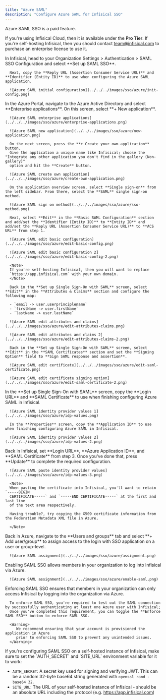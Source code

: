 ```yaml
---
title: "Azure SAML"
description: "Configure Azure SAML for Infisical SSO"
---
```


<Info>
   Azure SAML SSO is a paid feature.
   
   If you're using Infisical Cloud, then it is available under the **Pro Tier**. If you're self-hosting Infisical,
   then you should contact team@infisical.com to purchase an enterprise license to use it.
</Info>

<Steps>
   <Step title="Prepare the SAML SSO configuration in Infisical">
      In Infisical, head to your Organization Settings > Authentication > SAML SSO Configuration and select **Set up SAML SSO**.

      Next, copy the **Reply URL (Assertion Consumer Service URL)** and **Identifier (Entity ID)** to use when configuring the Azure SAML application.

      ![Azure SAML initial configuration](../../../images/sso/azure/init-config.png)
   </Step>
   <Step title="Create a SAML application in Azure">
      In the Azure Portal, navigate to the Azure Active Directory and select **Enterprise applications**. On this screen, select **+ New application**.

      ![Azure SAML enterprise applications](../../../images/sso/azure/enterprise-applications.png)

      ![Azure SAML new application](../../../images/sso/azure/new-application.png)
      
      On the next screen, press the **+ Create your own application** button.
      Give the application a unique name like Infisical; choose the "Integrate any other application you don't find in the gallery (Non-gallery)"
      option and hit the **Create** button.

      ![Azure SAML create own application](../../../images/sso/azure/create-own-application.png)

      On the application overview screen, select **Single sign-on** from the left sidebar. From there, select the **SAML** single sign-on method.

      ![Azure SAML sign on method](../../../images/sso/azure/sso-method.png)

      Next, select **Edit** in the **Basic SAML Configuration** section and add/set the **Identifier (Entity ID)** to **Entity ID** and add/set the **Reply URL (Assertion Consumer Service URL)** to **ACS URL** from step 1.

      ![Azure SAML edit basic configuration](../../../images/sso/azure/edit-basic-config.png)

      ![Azure SAML edit basic configuration 2](../../../images/sso/azure/edit-basic-config-2.png)

      <Note>
      If you're self-hosting Infisical, then you will want to replace
      `https://app.infisical.com` with your own domain.
      </Note>

      Back in the **Set up Single Sign-On with SAML** screen, select **Edit** in the **Attributes & Claims** section and configure the following map:

      - `email -> user.userprinciplename`
      - `firstName -> user.firstName`
      - `lastName -> user.lastName`

      ![Azure SAML edit attributes and claims](../../../images/sso/azure/edit-attributes-claims.png)

      ![Azure SAML edit attributes and claims 2](../../../images/sso/azure/edit-attributes-claims-2.png)

      Back in the **Set up Single Sign-On with SAML** screen, select **Edit** in the **SAML Certificates** section and set the **Signing Option** field to **Sign SAML response and assertion**.

      ![Azure SAML edit certificate](../../../images/sso/azure/edit-saml-certificate.png)

      ![Azure SAML edit certificate signing option](../../../images/sso/azure/edit-saml-certificate-2.png)
   </Step>
   <Step title="Retrieve Identity Provider (IdP) Information from Okta">
      In the **Set up Single Sign-On with SAML** screen, copy the **Login URL** and **SAML Certificate** to use when finishing configuring Azure SAML in Infisical.

      ![Azure SAML identity provider values 1](../../../images/sso/azure/idp-values.png)

      In the **Properties** screen, copy the **Application ID** to use when finishing configuring Azure SAML in Infisical.

      ![Azure SAML identity provider values 2](../../../images/sso/azure/idp-values-2.png)
   </Step>
   <Step title="Finish configuring SAML in Infisical">
      Back in Infisical, set **Login URL**, **Azure Application ID**, and **SAML Certificate** from step 3. Once you've done that, press **Update** to complete the required configuration.

      ![Azure SAML paste identity provider values](../../../images/sso/azure/idp-values-3.png)

      <Note>
      When pasting the certificate into Infisical, you'll want to retain `-----BEGIN
      CERTIFICATE-----` and `-----END CERTIFICATE-----` at the first and last line
      of the text area respectively.

      Having trouble?, try copying the X509 certificate information from the Federation Metadata XML file in Azure.

      </Note>
   </Step>
   <Step title="Assign users in Azure to the application">
      Back in Azure, navigate to the **Users and groups** tab and select **+ Add user/group** to assign access to the login with SSO application on a user or group-level.
      
      ![Azure SAML assignment](../../../images/sso/azure/assignment.png)
   </Step>   
   <Step title="Enable SAML SSO in Infisical">
      Enabling SAML SSO allows members in your organization to log into Infisical via Azure.

      ![Azure SAML assignment](../../../images/sso/azure/enable-saml.png)
   </Step>
   <Step title="Enforce SAML SSO in Infisical">
      Enforcing SAML SSO ensures that members in your organization can only access Infisical
      by logging into the organization via Azure.

      To enforce SAML SSO, you're required to test out the SAML connection by successfully authenticating at least one Azure user with Infisical;
      Once you've completed this requirement, you can toggle the **Enforce SAML SSO** button to enforce SAML SSO.

      <Warning>
         We recommend ensuring that your account is provisioned the application in Azure
         prior to enforcing SAML SSO to prevent any unintended issues.
      </Warning>
   </Step>
</Steps>

<Note>
   If you're configuring SAML SSO on a self-hosted instance of Infisical, make sure to
   set the `AUTH_SECRET` and `SITE_URL` environment variable for it to work:
   
   - `AUTH_SECRET`: A secret key used for signing and verifying JWT. This can be a random 32-byte base64 string generated with `openssl rand -base64 32`.
   - `SITE_URL`: The URL of your self-hosted instance of Infisical - should be an absolute URL including the protocol (e.g. https://app.infisical.com)
</Note>